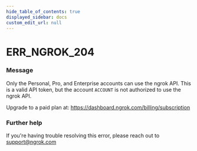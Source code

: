 ```yaml
---
hide_table_of_contents: true
displayed_sidebar: docs
custom_edit_url: null
---
```



# ERR_NGROK_204

### Message
Only the Personal, Pro, and Enterprise accounts can use the ngrok API.
This is a valid API token, but the account `ACCOUNT` is not authorized to use the ngrok API. 

Upgrade to a paid plan at: https://dashboard.ngrok.com/billing/subscription

### Further help
If you're having trouble resolving this error, please reach out to [support@ngrok.com](mailto:support@ngrok.com?subject=Help%20with%20ERR_NGROK_204)


<ErrorDetails error='err_ngrok_204' />
